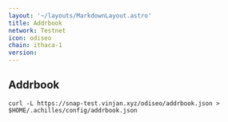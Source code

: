 ```yaml
---
layout: '~/layouts/MarkdownLayout.astro'
title: Addrbook
network: Testnet
icon: odiseo
chain: ithaca-1
version: 
---
```

## Addrbook

```
curl -L https://snap-test.vinjan.xyz/odiseo/addrbook.json > $HOME/.achilles/config/addrbook.json
```
